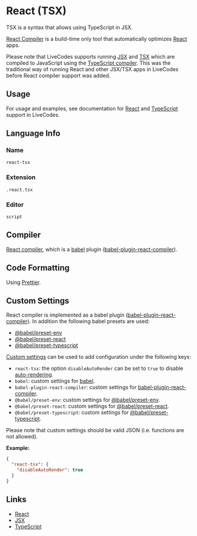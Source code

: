 # React (TSX)

TSX is a syntax that allows using TypeScript in JSX.

[React Compiler](https://react.dev/learn/react-compiler) is a build-time only tool that automatically optimizes [React](https://react.dev/) apps.

Please note that LiveCodes supports running [JSX](./jsx.md) and [TSX](./tsx.md) which are compiled to JavaScript using the [TypeScript compiler](./typescript.md). This was the traditional way of running React and other JSX/TSX apps in LiveCodes before React compiler support was added.

## Usage

For usage and examples, see documentation for [React](./react.md) and [TypeScript](./typescript.md) support in LiveCodes.

## Language Info

### Name

`react-tsx`

### Extension

`.react.tsx`

### Editor

`script`

## Compiler

[React compiler](https://react.dev/learn/react-compiler), which is a [babel](./babel.md) plugin ([babel-plugin-react-compiler](https://www.npmjs.com/package/babel-plugin-react-compiler)).

## Code Formatting

Using [Prettier](https://prettier.io/).

## Custom Settings

React compiler is implemented as a babel plugin ([babel-plugin-react-compiler](https://www.npmjs.com/package/babel-plugin-react-compiler)). In addition the following babel presets are used:

- [@babel/preset-env](https://babeljs.io/docs/en/babel-preset-env)
- [@babel/preset-react](https://babeljs.io/docs/en/babel-preset-react)
- [@babel/preset-typescript](https://babeljs.io/docs/en/babel-preset-typescript)

[Custom settings](../advanced/custom-settings.md) can be used to add configuration under the following keys:

- `react-tsx`: the option `disableAutoRender` can be set to `true` to disable [auto-rendering](./react.md#auto-rendering).
- `babel`: custom settings for [babel](https://babeljs.io/docs/options).
- `babel-plugin-react-compiler`: custom settings for [babel-plugin-react-compiler](https://www.npmjs.com/package/babel-plugin-react-compiler).
- `@babel/preset-env`: custom settings for [@babel/preset-env](https://babeljs.io/docs/en/babel-preset-env).
- `@babel/preset-react`: custom settings for [@babel/preset-react](https://babeljs.io/docs/en/babel-preset-react).
- `@babel/preset-typescript`: custom settings for [@babel/preset-typescript](https://babeljs.io/docs/en/babel-preset-typescript).

Please note that custom settings should be valid JSON (i.e. functions are not allowed).

**Example:**

```json title="Custom Settings"
{
  "react-tsx": {
    "disableAutoRender": true
  }
}
```

## Links

- [React](https://react.dev/)
- [JSX](https://react.dev/learn/writing-markup-with-jsx)
- [TypeScript](https://www.typescriptlang.org/)
